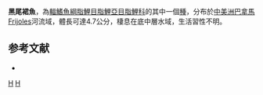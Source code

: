 {{Speciesbox 
| taxon = Gephyrocharax atracaudatus
| status = NE
| status_system = IUCN3.1
| authority =  [[Meek|Meek]] & [[Hildebrand|Hildebrand]], 1912
| synonyms = *''Deuterodon atracaudata''<br /><small>Meek & Hildebrand, 1912</small>
*''Gephyrocharax atracaudata''<br /><small>Meek & Hildebrand, 1912</small>
}}
'''黑尾裙魚'''，為[[輻鰭魚綱|輻鰭魚綱]][[脂鯉目|脂鯉目]][[脂鯉亞目|脂鯉亞目]][[脂鯉科|脂鯉科]]的其中一個[[種|種]]，分布於[[中美洲|中美洲]][[巴拿馬|巴拿馬]]Frijoles河流域，體長可達4.7公分，棲息在底中層水域，生活習性不明。

==参考文献==
{{refbegin}}
*{{FishBase_species|genus=Gephyrocharax|species=atracaudatus|year=2014|month=1}}
{{refend}}

{{Taxonbar|from=Q6417198}}

[[Category:裙魚屬|H]]
[[Category:1912年描述的鱼类|H]]


{{魚類小作品}}